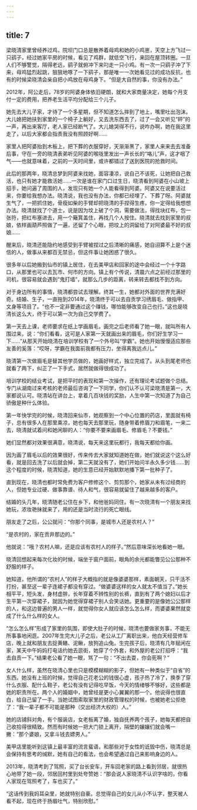 ```yaml
---
---
---
```

title: 7
---





梁晓清家里曾经养过鸡，院坝门口总是散养着母鸡和她的小鸡崽，天空上方飞过一只鹞子，经过她家平房的时候，看见了鸡群，就低空飞行，来回在屋顶转圈。一旦人们不够警觉，隔得老远，鹞子就俯冲下来叼走一只小鸡。有一次一只鹞子冲了下来，母鸡猛烈起跳，狠狠地啄了一下鹞子，那是唯一一次她看见过的成功反抗，也有的时候梁晓清会亲自把小鸡放在母鸡身下。“但是大自然的事，你没有办法。”

2012年，阿公走后，78岁的阿婆身体依旧硬朗，就和大家商量决定，她每个月支付一定的费用，把养老生活平均分配给三个儿子。

她先去大儿子家，才待了一个多星期，但不知道怎么摔到了地上，嘴里吐出泡沫。大儿媳把她扶到家里的一个椅子上躺好，又去洗东西去了，过了一会又听见“砰”的一声，再出来客厅，老人家已经断气了。大儿媳哭得不行，说咋办啊，她在我这里走了，以后大家都会指责我没有照顾好啊……

家里人把阿婆抬到木板上，把下葬的衣服穿好，天渐渐黑了，家里人来来去去准备后事，守在一旁的晓清表弟听见阿婆的喉咙里发出一声长长的“咯儿”声，这才咽了气——也就意味着，之前的一天时间里，或许都错过了送到医院的抢救时间。

此后的那两年，晓清总梦到阿婆来找她，面容凄凉，说自己不该死，让她把自己救活，也只有她才能救活她……一次是谁在家门口过生日，晓清看到阿婆在小山坡上招手，她问遍了周围的人，发现只有她一个人能看得到阿婆。阿婆又在说要活过来，你要给我想办法。晓清说，我也没有办法，你都已经埋了、下葬了呀。阿婆就生气了，一把抓住她，骨瘦如柴的手臂却把晓清的手捏得生疼，你一定得给我想想办法。晓清就找了个道士，说是因为坟上破了个洞，需要做法，得找块红布，包一张符，把红布塞进去，用一个簸箕盖住，再找几个人按住。晓清就去找到家里的叔娘，依样画葫芦照做了一遍，还留了个心眼，把坟上的洞留给了对阿婆最不好的叔娘……

醒来后，晓清还能隐约地感受到手臂被捏过之后清晰的痛感，她自诩算不上是个迷信的人，做事从来都百无禁忌，但这件事让她困惑了很久。

很多年以后她搬到仙市的镇上居住，在去美甲店和回家的途中会经过一个十字路口，从那里也可以去瓦市、何市的方向。镇上有个传说，清晨六点之前经过那里的司机，很容易就会遇到“鬼打墙”，就那么几步的距离，转来转去都找不到方向。

对于身边所有的事情，晓清都尝试去理解。终其一生，她都对外面的世界充满好奇。结婚、生子，一直拖到2014年，晓清终于可以去自贡学习绣眉毛、做指甲、文身等项目了。“也不一定非要通过这个赚钱，哪怕能够改变自己也行。”这也是晓清长这么大，终于可以第一次为自己交学费了。

第一天去上课，老师要求在纸上学画眉毛，画完之后老师看了她一眼，就叫所有人围过来，说：“你们看看，这可是人家第一天就画出来的眉毛，你们好生学习一下……”从那天开始晓清在培训学校有了一个外号叫“学霸”。她也开始慢慢适应那些友善的奚落：“哎呀，学霸在我面前我都有压力，坐得离我远点儿。”

晓清第一次做眉毛是替其他学员做的，她画好样式，独立完成了。从头到尾老师也就看了两下，纠正了一下手式，居然就做得很成功了。

培训学校的结业考试，是把平时的表现和第一次操作，还有理论考试题做个总结。专门从湖南过来考核的老师最后咨询了一下同学，你们认不认可梁晓清是第一，大家都说认可。晓清站在讲台上，拿着几百块钱的奖励，人生中第一次知道了为自己骄傲是种什么体验。

第一年快学完的时候，晓清回来仙市，她观察到一个中心位置的药店，里面就有椅子，总有很多人在那里乘凉，她也每天去那里玩，随身带着修眉刀和眉笔，一来二去，晓清就试着问和她闲聊的人：“你要不要来画眉毛、修眉毛？不要钱。”

她们显然都对效果很满意，晓清说，每天来这里玩都行，我每天都给你画。

因为画了眉毛以后的效果很好，传来传去大家就知道她在做，她们就说这个这么好看，就是回去洗了以后就会掉，第二天就没有了，她们开始问半永久多少钱……到这个程度的时候，晓清知道，她的生意已经开始默默地播下第一批种子了。

直到现在，晓清也都时常免费为客户修修这个、剪剪那个，她家从未有过经商的人，但她专业过硬、做事靠谱、待人和气，很容易就留住了越来越多的客户。

结婚的头几年，晓清随老公住在乡下，和他爸妈同住。有一次晓清有一个朋友来找她玩，浓妆艳抹就来了，用的还是当时流行的死亡眼线。

朋友走了之后，公公就问：“你那个同事，是城市人还是农村人？”

“是农村的，家在贡井那边的。”

他就说：“哦？农村人嘛，还是应该有农村人的样子。”然后意味深长地看她一眼。

晓清回想起来每次化妆的时候，端坐于窗户面前，眼角的余光都能瞥见公公那种不舒服的样子。

她知道，他所谓的“农村人”的样子大概指的就是像婆婆那样，素面朝天，只干活不打扮，甚至这一辈子连裙子都没有穿过。“做婆婆这样的女人就太不值当了。”她长相平平，短头发，身材虚胖，长年穿着不辨性别的长裤，直到有了两个媳妇以后才生平第一次穿裙子，就因为她觉得穿裙子别人会笑话她。更重要的是像她公公那样的人，和这边普遍的男人一样，就觉得你女人就应该怎么怎么样，而婆婆果然就变成了什么什么样的女人。

“怎么怎么样”形成了家里的氛围，即使大肚子的时候，晓清也要做家务事，不能无所事事地闲逛。2007年生完大儿子之后，老公从工厂离职出来，他白天经营修车店，晚上就和朋友去捉黄鳝、泥鳅，放狗追山兔。生完孩子后，晓清有几年赋闲在家，某天中午妈妈打电话约她去逛街，她穿了个外套，和外屋的老公打招呼：“我去自贡一下。”结果老公看了她一眼，骂了一句：“不出去耍，你会死啊？”

女人什么样，虽然在晓清心里也只是模模糊糊的影子，但她有一种类似于“自省”的东西。她没有上班的时候，觉得自己花老公的钱很心虚，孩子热了冷了，换季了穿什么衣服、配什么鞋子，老公有没有记得吃早饭，今天的情绪够不够好，这些都是她的职责所在。两个人的婚姻中，她曾经是更小心翼翼的那一个。他说得也很直白，给自己留了一手。当她试图索取家里的财政管理权的时候，也被她老公拒绝了：“我一辈子都不可能是那种（交出经济大权的）人。”

她的店铺斜对角，有个服装店，女老板离了婚，独自抚养两个孩子，她每天都把自己收拾得很精致。然而有时候她一把大门锁上离开，隔壁的孃孃们就会嘴一撇：“那个婆娘，又拿斗钱去嫖男人。”

美甲店里能听到这镇上最丰富的流言蜚语，和那些对于女性的诋毁中伤，晓清总是会保持有思考的缄默，她有自己的看法，也会希望通过自己来影响身边的人。

2013年，晓清考到了驾照，买了台长安车，开车回老家的路上看到邻居，就很热心地带了她一段，邻居回村里到处夸赞她：“那会说人家晓清不认识字啥的，你看人家现在驾照考了，车也买了。”

“这话传到我妈耳朵里，她就特别自豪。总觉得自己的女儿从小不认字，整天被人看不起，现在终于扬眉吐气，特别欣慰。”